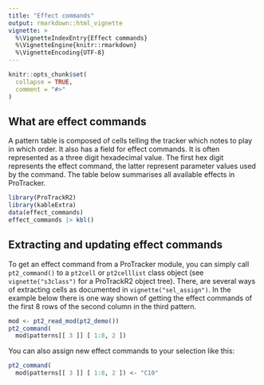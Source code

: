 ```yaml
---
title: "Effect commands"
output: rmarkdown::html_vignette
vignette: >
  %\VignetteIndexEntry{Effect commands}
  %\VignetteEngine{knitr::rmarkdown}
  %\VignetteEncoding{UTF-8}
---
```


```r
knitr::opts_chunk$set(
  collapse = TRUE,
  comment = "#>"
)
```

## What are effect commands

A pattern table is composed of cells telling the tracker which notes to play
in which order. It also has a field for effect commands. It is often represented
as a three digit hexadecimal value. The first hex digit represents the effect
command, the latter represent parameter values used by the command. The
table below summarises all available effects in ProTracker<!--TODO and is followed
by sections describing them in more detail and providing examples-->.

```r
library(ProTrackR2)
library(kableExtra)
data(effect_commands)
effect_commands |> kbl()
```

## Extracting and updating effect commands

To get an effect command from a ProTracker module, you can simply call
`pt2_command()` to a `pt2cell` or `pt2celllist` class object (see `vignette("s3class")` for
a ProTrackR2 object tree). There, are several ways of extracting cells as
documented in `vignette("sel_assign")`. In the example below there is one way shown
of getting the effect commands of the first 8 rows of the second column in
the third pattern.

```r
mod <- pt2_read_mod(pt2_demo())
pt2_command(
  mod$patterns[[ 3 ]] [ 1:8, 2 ])
```

You can also assign new effect commands to your selection like this:

```r
pt2_command(
  mod$patterns[[ 3 ]] [ 1:8, 2 ]) <- "C10"
```

<!-- TODO combination with instrument number -->
<!-- TODO include details and examples -->